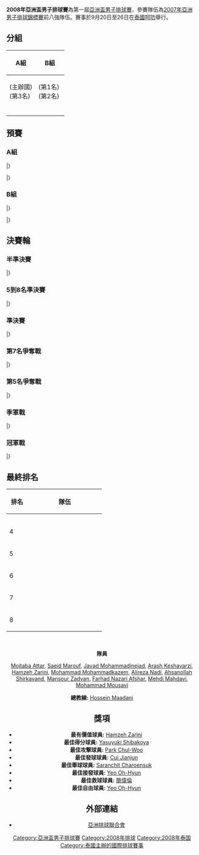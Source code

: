 {{Infobox FIVB tournament
| competition  = 亞洲盃男子排球賽
| continent    = Asia
| gender       = Men 
| year         = 2008
| logo         = 
| size         = 170
| caption      = 
| host         = {{flag|Thailand}}
| dates        = 9月20日至26日
| teams        = 8
| venues       = 1
| cities       = 1
| champions    = Iran
| title_number = 1
| mvp          = {{flagicon|IRI}} [[Hamzeh_Zarini|Hamzeh Zarini]]
| website      = 
| last         = first
| next         = 2010年亞洲盃男子排球賽
}}

'''2008年亞洲盃男子排球賽'''為第一屆[[亞洲盃男子排球賽|亞洲盃男子排球賽]]，參賽隊伍為[[2007年亞洲男子排球錦標賽|2007年亞洲男子排球錦標賽]]前八強隊伍。賽事於9月20日至26日在[[泰國|泰國]][[呵叻|呵叻]]舉行。

==分組==


{| class="wikitable" width=50%
!width=50%|A組 
!width=50%|B組
|- 
|
{{vb|THA}} (主辦國)<br />
{{vb|KOR}} (第3名)<br />
{{vb|CHN}}<br />
{{vb|IRI}}
|
{{vb|AUS}} (第1名)<br />
{{vb|JPN}} (第2名)<br />
{{vb|TPE}}<br />
{{vb|INA}}
|}

==預賽==
===A組===
{{Vb cl2 header}}
{{Vb cl2 team |p=1 |t={{vb|KOR}} |mw=3 |ml=0 |sw=9 |sl=3 |spw=289 |spl=243 |bc=#ccffcc}}
{{Vb cl2 team |p=2 |t={{vb|IRI}} |mw=2 |ml=1 |sw=7 |sl=5 |spw=261 |spl=256 |bc=#ccffcc}}
{{Vb cl2 team |p=3 |t={{vb|CHN}} |mw=1 |ml=2 |sw=7 |sl=6 |spw=275 |spl=275 |bc=#ccffcc}}
{{Vb cl2 team |p=4 |t={{vb|THA}} |mw=0 |ml=3 |sw=0 |sl=9 |spw=174 |spl=225 |bc=#ccffcc}}
|}

{{Vb res start 4}}
{{Vb res 4|9月20日|11:00|'''{{vb-rt|KOR}}'''|3–1|{{vb|IRI}}|23–25|25–17|25–17|25–22||98–81}}
{{Vb res 4|9月20日|16:00|'''{{vb-rt|CHN}}'''|3–0|{{vb|THA}}|25–17|25–21|25–16|||75–54}}
{{Vb res 4|9月21日|11:00|'''{{vb-rt|KOR}}'''|3–2|{{vb|CHN}}|25–16|23–25|23–25|30–28|15–13|116–107}}
{{Vb res 4|9月21日|16:00|{{vb-rt|THA}}|0–3|'''{{vb|IRI}}'''|23–25|23–25|19–25|||65–75}}
{{Vb res 4|9月22日|11:00|'''{{vb-rt|IRI}}'''|3–2|{{vb|CHN}}|23–25|17–25|25–15|25–21|15–7|105–93}}
{{Vb res 4|9月22日|16:00|'''{{vb-rt|KOR}}'''|3–0|{{vb|THA}}|25–18|25–20|25–17|||75–55}}
|}

===B組===
{{Vb cl2 header}}
{{Vb cl2 team |p=1 |t={{vb|JPN}} |mw=3 |ml=0 |sw=9 |sl=5 |spw=315 |spl=284 |bc=#ccffcc}}
{{Vb cl2 team |p=2 |t={{vb|AUS}} |mw=2 |ml=1 |sw=8 |sl=3 |spw=255 |spl=213 |bc=#ccffcc}}
{{Vb cl2 team |p=3 |t={{vb|TPE}} |mw=1 |ml=2 |sw=5 |sl=6 |spw=216 |spl=252 |bc=#ccffcc}}
{{Vb cl2 team |p=4 |t={{vb|INA}} |mw=0 |ml=3 |sw=1 |sl=9 |spw=218 |spl=255 |bc=#ccffcc}}
|}

{{Vb res start 4}}
{{Vb res 4|9月20日|13:00|{{vb-rt|TPE}}|0–3|'''{{vb|AUS}}'''|12–25|18–25|14–25|||44–75}}
{{Vb res 4|9月20日|18:00|'''{{vb-rt|JPN}}'''|3–1|{{vb|INA}}|24–26|25–20|25–19|25–23||99–88}}
{{Vb res 4|9月21日|13:00|{{vb-rt|INA}}|0–3|'''{{vb|AUS}}'''|24–26|16–25|25–27|||65–78}}
{{Vb res 4|9月21日|18:00|'''{{vb-rt|JPN}}'''|3–2|{{vb|TPE}}|26–28|21–25|25–22|25–10|15–9|112–94}}
{{Vb res 4|9月22日|13:00|'''{{vb-rt|TPE}}'''|3–0|{{vb|INA}}|28–26|25–23|25–16|||78–65}}
{{Vb res 4|9月22日|18:00|{{vb-rt|AUS}}|2–3|'''{{vb|JPN}}'''|20–25|25–16|25–23|19–25|13–15|102–104}}
|}


==決賽輪==
{{Round8-with third
|RD1=半準決賽
|RD2=準決賽
|RD3=冠軍戰
|Consol=季軍戰
<!--Date-Place|Team 1|Score 1|Team 2|Score 2 -->
|9月24日 – [[呵叻|呵叻]] |'''{{vb|KOR}}'''|'''3'''|{{vb|INA}}|0
|9月24日 – [[呵叻|呵叻]] |{{vb|AUS}}|0|'''{{vb|CHN}}'''|'''3'''
|9月24日 – [[呵叻|呵叻]] |'''{{vb|JPN}}'''|'''3'''|{{vb|THA}}|0
|9月24日 – [[呵叻|呵叻]] |'''{{vb|IRI}}'''|'''3'''|{{vb|TPE}}|0
<!--semi finals  -->
|9月25日 – [[呵叻|呵叻]] |'''{{vb|KOR}}'''|'''3'''|{{vb|CHN}}|1
|9月25日 – [[呵叻|呵叻]] |{{vb|JPN}}|1|'''{{vb|IRI}}'''|'''3'''
<!--final  -->
|9月26日 – [[呵叻|呵叻]] |{{vb|KOR}}|2|'''{{vb|IRI}}'''|'''3'''
<!--third place  -->
|9月26日 – [[呵叻|呵叻]] |'''{{vb|CHN}}'''|'''3'''|{{vb|JPN}}|0
}}

{{Round4-with third
|RD1=5到8名準決賽
|RD2=第5名爭奪戰
|Consol=第7名爭奪戰
<!--Date-Place|Team 1|Score 1|Team 2|Score 2 -->
|9月25日 – [[呵叻|呵叻]] |{{vb|INA}}|2|'''{{vb|AUS}}'''|'''3'''
|9月25日 – [[呵叻|呵叻]] |'''{{vb|THA}}'''|'''3'''|{{vb|TPE}}|1
<!--fifth place-->
|9月26日 – [[呵叻|呵叻]] |'''{{vb|AUS}}'''|'''3'''|{{vb|THA}}|0
<!--seventh place -->
|9月26日 – [[呵叻|呵叻]] |{{vb|INA}}|1|'''{{vb|TPE}}'''|'''3'''
}}

===半準決賽===
{{Vb res start 4}}
{{Vb res 4|9月24日|11:00|'''{{vb-rt|KOR}}'''|3–0|{{vb|INA}}|25–15|29–27|25–23|||79–65}}
{{Vb res 4|9月24日|13:00|{{vb-rt|AUS}}|0–3|'''{{vb|CHN}}'''|14–25|20–25|22–25|||56–75}}
{{Vb res 4|9月24日|16:00|'''{{vb-rt|IRI}}'''|3–0|{{vb|TPE}}|25–11|25–16|25–19|||75–46}}
{{Vb res 4|9月24日|18:00|'''{{vb-rt|JPN}}'''|3–0|{{vb|THA}}|25–18|25–21|25–20|||75–59}}
|}

===5到8名準決賽===

{{Vb res start 4}}
{{Vb res 4|9月25日|11:00|{{vb-rt|INA}}|2–3|'''{{vb|AUS}}'''|23–25|25–19|17–25|25–20|8–15|98–104}}
{{Vb res 4|9月25日|13:00|'''{{vb-rt|THA}}'''|3–1|{{vb|TPE}}|25–19|25–18|21–25|25–21||96–83}}
|}

===準決賽===
{{Vb res start 4}}
{{Vb res 4|9月25日|16:00|'''{{vb-rt|KOR}}'''|3–1|{{vb|CHN}}|25–17|26–24|25–27|25–15||101–83}}
{{Vb res 4|9月25日|18:00|{{vb-rt|JPN}}|1–3|'''{{vb|IRI}}'''|20–25|17–25|28–26|22–25||87–101}}
|}

===第7名爭奪戰===
{{Vb res start 4}}
{{Vb res 4|9月26日|11:00|{{vb-rt|INA}}|1–3|'''{{vb|TPE}}'''|21–25|23–25|25–21|27–29||96–100}}
|}

===第5名爭奪戰===
{{Vb res start 4}}
{{Vb res 4|9月26日|13:00|'''{{vb-rt|AUS}}'''|3–0|{{vb|THA}}|29–27|25–16|25–17|||79–60}}
|}

===季軍戰===
{{Vb res start 4}}
{{Vb res 4|9月26日|16:00|'''{{vb-rt|CHN}}'''|3–0|{{vb|JPN}}|25–22|25–16|25–19|||75–57}}
|}

===冠軍戰===
{{Vb res start 4}}
{{Vb res 4|9月26日|18:00|{{vb-rt|KOR}}|2–3|'''{{vb|IRI}}'''|25–13|15–25|25–27|25–15|7–15|97–95}}
|}



==最終排名==
{{col-begin}}
{{col-2}}
{| class="wikitable" style="text-align: center;"

!width=40|排名
!width=180|隊伍
|-
| {{Gold1}}
| align="left"|{{vb|IRI}}
|-
| {{Silver2}}
| align="left"|{{vb|KOR}}
|-
| {{Bronze3}}
| align="left"|{{vb|CHN}}
|-
| 4
| align="left"|{{vb|JPN}}
|-
| 5
| align="left"|{{vb|AUS}}
|-
| 6
| align="left"|{{vb|THA}}
|-
| 7
| align="left"|{{vb|TPE}}
|-
| 8
| align="left"|{{vb|INA}}
|}
{{col-2}}
{{winners|vb|2008年亞洲盃男子排球賽冠軍|IRI|一}}
<br>
<center>'''隊員'''</center>
<center>[[Mojtaba_Attar|Mojtaba Attar]], [[Saeid_Marouf|Saeid Marouf]], [[Javad_Mohammadinejad|Javad Mohammadinejad]], [[Arash_Keshavarzi|Arash Keshavarzi]], [[Hamzeh_Zarini|Hamzeh Zarini]], [[Mohammad_Mohammadkazem|Mohammad Mohammadkazem]], [[Alireza_Nadi|Alireza Nadi]], [[Ahsanollah_Shirkavand|Ahsanollah Shirkavand]], [[Mansour_Zadvan|Mansour Zadvan]], [[Farhad_Nazari_Afshar|Farhad Nazari Afshar]], [[Mehdi_Mahdavi|Mehdi Mahdavi]], [[Mohammad_Mousavi_(volleyball)|Mohammad Mousavi]]
<center>'''總教練:''' [[Hossein_Maadani|Hossein Maadani]]</center>
{{col-end}}


==獎項==
*'''最有價值球員:''' {{flagicon|IRI}} [[Hamzeh_Zarini|Hamzeh Zarini]]
*'''最佳得分球員:''' {{flagicon|JPN}} [[Yasuyuki_Shibakoya|Yasuyuki Shibakoya]]
*'''最佳攻擊球員:''' {{flagicon|KOR}} [[Park_Chul-Woo_(volleyball)|Park Chul-Woo]]
*'''最佳發球球員:''' {{flagicon|CHN}} [[Cui_Jianjun|Cui Jianjun]]
*'''最佳舉球球員:''' {{flagicon|THA}} [[Saranchit_Charoensuk|Saranchit Charoensuk]]
*'''最佳接發球員:''' {{flagicon|KOR}} [[Yeo_Oh-Hyun|Yeo Oh-Hyun]]
*'''最佳救球球員:''' {{flagicon|TPE}} [[簡偉倫|簡偉倫]]
*'''最佳自由球員:''' {{flagicon|KOR}} [[Yeo_Oh-Hyun|Yeo Oh-Hyun]]

==外部連結==
*[https://web.archive.org/web/20080927021043/http://www.asianvolleyball.org/special%20events/2008-09-24/213575.html 亞洲排球聯合會]

{{亞洲盃排球賽}}

[[Category:亞洲盃男子排球賽|Category:亞洲盃男子排球賽]]
[[Category:2008年排球|Category:2008年排球]]
[[Category:2008年泰国|Category:2008年泰国]]
[[Category:泰國主辦的國際排球賽事|Category:泰國主辦的國際排球賽事]]